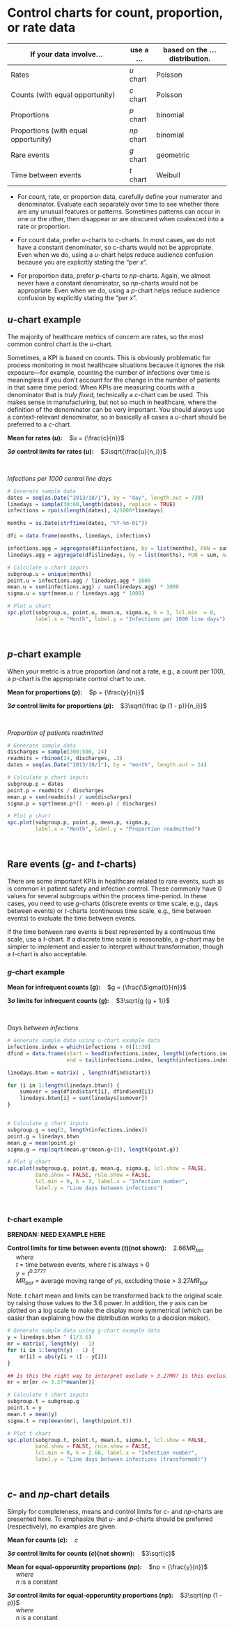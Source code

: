 # Control charts for count, proportion, or rate data {#attribute}

| If your data involve... | use a ... | based on the ... distribution. | 
| -------------------------------------- | --------- | ------------------------ | 
| Rates  | *u* chart | Poisson | 
| Counts (with equal opportunity) | *c* chart | Poisson |
| Proportions  | *p* chart | binomial |
| Proportions (with equal opportunity) | *np* chart | binomial | 
| Rare events | *g* chart | geometric | 
| Time between events | *t* chart | Weibull |

- For count, rate, or proportion data, carefully define your numerator and denominator. Evaluate each separately over time to see whether there are any unusual features or patterns. Sometimes patterns can occur in one or the other, then disappear or are obscured when coalesced into a rate or proportion.  

- For count data, prefer *u*-charts to *c*-charts. In most cases, we do not have a constant denominator, so c-charts would not be appropriate. Even when we do, using a *u*-chart helps reduce audience confusion because you are explicitly stating the "per *x*".    

- For proportion data, prefer *p*-charts to *np*-charts. Again, we almost never have a constant denominator, so *np*-charts would not be appropriate. Even when we do, using a *p*-chart helps reduce audience confusion by explicitly stating the "per *x*".   

## *u*-chart example

The majority of healthcare metrics of concern are rates, so the most common control chart is the *u*-chart.  

Sometimes, a KPI is based on counts. This is obviously problematic for process monitoring in most healthcare situations because it ignores the risk exposure---for example, counting the number of infections over time is meaningless if you don't account for the change in the number of patients in that same time period. When KPIs are measuring counts with a denominator that is *truly fixed*, technically a *c*-chart can be used. This makes sense in manufacturing, but not so much in healthcare, where the definition of the denominator can be very important. You should always use a context-relevant denominator, so in basically all cases a *u*-chart should be preferred to a *c*-chart.    

**Mean for rates (*u*):** &nbsp;&nbsp; $u = {\frac{c}{n}}$

**3$\sigma$ control limits for rates (*u*):** &nbsp;&nbsp; $3\sqrt{\frac{u}{n_i}}$   

<br/>  

*Infections per 1000 central line days*   

``` r
# Generate sample data
dates = seq(as.Date("2013/10/1"), by = "day", length.out = 730)
linedays = sample(30:60,length(dates), replace = TRUE)
infections = rpois(length(dates), 4/1000*linedays)

months = as.Date(strftime(dates, "%Y-%m-01"))

dfi = data.frame(months, linedays, infections)

infections.agg = aggregate(dfi$infections, by = list(months), FUN = sum, na.rm = TRUE)$x
linedays.agg = aggregate(dfi$linedays, by = list(months), FUN = sum, na.rm = TRUE)$x

# Calculate u chart inputs
subgroup.u = unique(months)
point.u = infections.agg / linedays.agg * 1000
mean.u = sum(infections.agg) / sum(linedays.agg) * 1000
sigma.u = sqrt(mean.u / linedays.agg * 1000)

# Plot u chart
spc.plot(subgroup.u, point.u, mean.u, sigma.u, k = 3, lcl.min  = 0,
         label.x = "Month", label.y = "Infections per 1000 line days")
```


<br/>  

## *p*-chart example

When your metric is a true proportion (and not a rate, e.g., a count per 100), a *p*-chart is the appropriate control chart to use.  

**Mean for proportions (*p*):** &nbsp;&nbsp; $p = {\frac{y}{n}}$

**3$\sigma$ control limits for proportions (*p*):** &nbsp;&nbsp; $3\sqrt{\frac {p (1 - p)}{n_i}}$  

<br/>  

*Proportion of patients readmitted*  

``` r
# Generate sample data
discharges = sample(300:500, 24)
readmits = rbinom(24, discharges, .2)
dates = seq(as.Date("2013/10/1"), by = "month", length.out = 24)

# Calculate p chart inputs
subgroup.p = dates
point.p = readmits / discharges
mean.p = sum(readmits) / sum(discharges)
sigma.p = sqrt(mean.p*(1 - mean.p) / discharges)

# Plot p chart
spc.plot(subgroup.p, point.p, mean.p, sigma.p,
         label.x = "Month", label.y = "Proportion readmitted")
```

<br/>  

## Rare events (*g*- and *t*-charts)

There are some important KPIs in healthcare related to rare events, such as is common in patient safety and infection control. These commonly have 0 values for several subgroups within the process time-period. In these cases, you need to use *g*-charts (discrete events or time scale, e.g., days between events) or *t*-charts (continuous time scale, e.g., time between events) to evaluate the time between events.  

If the time between rare events is best represented by a continuous time scale, use a *t*-chart. If a discrete time scale is reasonable, a *g*-chart may be simpler to implement and easier to interpret without transformation, though a *t*-chart is also acceptable.

### *g*-chart example

**Mean for infrequent counts (*g*):** &nbsp;&nbsp; $g = {\frac{\Sigma{t}}{n}}$

**3$\sigma$ limits for infrequent counts (*g*):** &nbsp;&nbsp; $3\sqrt{g (g + 1)}$    

<br/>  

*Days between infections*    
 
``` r
# Generate sample data using u-chart example data
infections.index = which(infections > 0)[1:30]
dfind = data.frame(start = head(infections.index, length(infections.index) - 1) + 1, 
                   end = tail(infections.index, length(infections.index) - 1))

linedays.btwn = matrix( , length(dfind$start))

for (i in 1:length(linedays.btwn)) {
    sumover = seq(dfind$start[i], dfind$end[i])
    linedays.btwn[i] = sum(linedays[sumover])
}


# Calculate g chart inputs
subgroup.g = seq(2, length(infections.index))
point.g = linedays.btwn
mean.g = mean(point.g)
sigma.g = rep(sqrt(mean.g*(mean.g+1)), length(point.g))

# Plot g chart
spc.plot(subgroup.g, point.g, mean.g, sigma.g, lcl.show = FALSE, 
         band.show = FALSE, rule.show = FALSE,
         lcl.min = 0, k = 3, label.x = "Infection number",
         label.y = "Line days between infections")
```

<br/>   

### *t*-chart example

**BRENDAN: NEED EXAMPLE HERE**  

**Control limits for time between events (*t*)(not shown):** &nbsp;&nbsp; 2.66$MR_{bar}$    
&nbsp;&nbsp;&nbsp;&nbsp; *where*  
&nbsp;&nbsp;&nbsp;&nbsp; $t$ = time between events, where *t* is always > 0    
&nbsp;&nbsp;&nbsp;&nbsp; $y = t^{0.2777}$  
&nbsp;&nbsp;&nbsp;&nbsp; $MR_{bar}$ = average moving range of *y*s, excluding those > 3.27$MR_{bar}$   
    
Note: *t* chart mean and limits can be transformed back to the original scale by raising those values to the 3.6 power. In addition, the y axis can be plotted on a log scale to make the display more symmetrical (which can be easier than explaining how the distribution works to a decision maker).   

``` r
# Generate sample data using g-chart example data
y = linedays.btwn ^ (1/3.6)
mr = matrix(, length(y) - 1)
for (i in 1:length(y) - 1) {
    mr[i] = abs(y[i + 1] - y[i])
}

## Is this the right way to interpret exclude > 3.27MR? Is this exclusion recursive?
mr = mr[mr <= 3.27*mean(mr)]  

# Calculate t chart inputs
subgroup.t = subgroup.g
point.t = y
mean.t = mean(y)
sigma.t = rep(mean(mr), length(point.t))

# Plot t chart
spc.plot(subgroup.t, point.t, mean.t, sigma.t, lcl.show = FALSE, 
         band.show = FALSE, rule.show = FALSE,
         lcl.min = 0, k = 2.66, label.x = "Infection number",
         label.y = "Line days between infections (transformed)")


```

<br/>   

## *c*- and *np*-chart details  

Simply for completeness, means and control limits for *c*- and *np*-charts are presented here. To emphasize that *u*- and *p*-charts should be preferred (respectively), no examples are given.    

**Mean for counts (*c*):** &nbsp;&nbsp; $c$

**3$\sigma$ control limits for counts (*c*)(not shown):** &nbsp;&nbsp; $3\sqrt{c}$   

**Mean for equal-opporuntity proportions (*np*):** &nbsp;&nbsp; $np = {\frac{y}{n}}$  
&nbsp;&nbsp;&nbsp;&nbsp; *where*  
&nbsp;&nbsp;&nbsp;&nbsp; $n$ is a constant  

**3$\sigma$ control limits for equal-opporuntity proportions (*np*):** &nbsp;&nbsp; $3\sqrt{np (1 - p)}$  
&nbsp;&nbsp;&nbsp;&nbsp; *where*  
&nbsp;&nbsp;&nbsp;&nbsp; $n$ is a constant  
